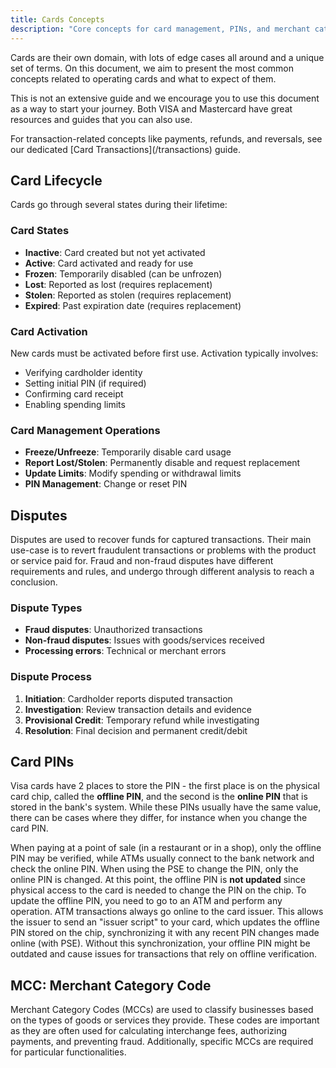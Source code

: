 ```yaml
---
title: Cards Concepts
description: "Core concepts for card management, PINs, and merchant categories"
---
```


Cards are their own domain, with lots of edge cases all around and a unique set of terms.
On this document, we aim to present the most common concepts related to operating cards
and what to expect of them.

This is not an extensive guide and we encourage you to use this document as a way to start
your journey. Both VISA and Mastercard have great resources and guides that you can also use.

<Note>
  For transaction-related concepts like payments, refunds, and reversals, see our dedicated 
  [Card Transactions](/transactions) guide.
</Note>

## Card Lifecycle

Cards go through several states during their lifetime:

### Card States
- **Inactive**: Card created but not yet activated
- **Active**: Card activated and ready for use
- **Frozen**: Temporarily disabled (can be unfrozen)
- **Lost**: Reported as lost (requires replacement)
- **Stolen**: Reported as stolen (requires replacement)
- **Expired**: Past expiration date (requires replacement)

### Card Activation
New cards must be activated before first use. Activation typically involves:
- Verifying cardholder identity
- Setting initial PIN (if required)
- Confirming card receipt
- Enabling spending limits

### Card Management Operations
- **Freeze/Unfreeze**: Temporarily disable card usage
- **Report Lost/Stolen**: Permanently disable and request replacement
- **Update Limits**: Modify spending or withdrawal limits
- **PIN Management**: Change or reset PIN

## Disputes

Disputes are used to recover funds for captured transactions. Their main use-case is to revert fraudulent transactions
or problems with the product or service paid for. Fraud and non-fraud disputes have different requirements and rules,
and undergo through different analysis to reach a conclusion.

### Dispute Types
- **Fraud disputes**: Unauthorized transactions
- **Non-fraud disputes**: Issues with goods/services received
- **Processing errors**: Technical or merchant errors

### Dispute Process
1. **Initiation**: Cardholder reports disputed transaction
2. **Investigation**: Review transaction details and evidence
3. **Provisional Credit**: Temporary refund while investigating
4. **Resolution**: Final decision and permanent credit/debit

## Card PINs

Visa cards have 2 places to store the PIN - the first place is on the physical card chip, called the **offline PIN**, and the second is the **online PIN** that is stored in the bank's system. While these PINs usually have the same value, there can be cases where they differ, for instance when you change the card PIN.

When paying at a point of sale (in a restaurant or in a shop), only the offline PIN may be verified, while ATMs usually connect to the bank network and check the online PIN. When using the PSE to change the PIN, only the online PIN is changed. At this point, the offline PIN is **not updated** since physical access to the card is needed to change the PIN on the chip. To update the offline PIN, you need to go to an ATM and perform any operation. ATM transactions always go online to the card issuer. This allows the issuer to send an "issuer script" to your card, which updates the offline PIN stored on the chip, synchronizing it with any recent PIN changes made online (with PSE). Without this synchronization, your offline PIN might be outdated and cause issues for transactions that rely on offline verification.

## MCC: Merchant Category Code

Merchant Category Codes (MCCs) are used to classify businesses based on the types of goods or services they provide.
These codes are important as they are often used for calculating interchange fees, authorizing payments, and preventing fraud.
Additionally, specific MCCs are required for particular functionalities.
